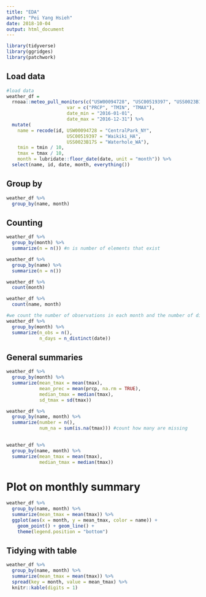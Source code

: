 ```yaml
---
title: "EDA"
author: "Pei Yang Hsieh"
date: 2018-10-04
output: html_document
---
```


```r
library(tidyverse)
library(ggridges)
library(patchwork)
```

## Load data

```r
#load data
weather_df = 
  rnoaa::meteo_pull_monitors(c("USW00094728", "USC00519397", "USS0023B17S"),
                      var = c("PRCP", "TMIN", "TMAX"), 
                      date_min = "2016-01-01",
                      date_max = "2016-12-31") %>%
  mutate(
    name = recode(id, USW00094728 = "CentralPark_NY", 
                      USC00519397 = "Waikiki_HA",
                      USS0023B17S = "Waterhole_WA"),
    tmin = tmin / 10,
    tmax = tmax / 10,
    month = lubridate::floor_date(date, unit = "month")) %>%
  select(name, id, date, month, everything())
```

## Group by

```r
weather_df %>%
  group_by(name, month)
```
## Counting

```r
weather_df %>%
  group_by(month) %>%
  summarize(n = n()) #n is number of elements that exist 

weather_df %>%
  group_by(name) %>%
  summarize(n = n())

weather_df %>%
  count(month)

weather_df %>%
  count(name, month)

#we count the number of observations in each month and the number of distinct values of date in each month.
weather_df %>%
  group_by(month) %>%
  summarize(n_obs = n(),
            n_days = n_distinct(date))
```
## General summaries

```r
weather_df %>%
  group_by(month) %>%
  summarize(mean_tmax = mean(tmax),
            mean_prec = mean(prcp, na.rm = TRUE),
            median_tmax = median(tmax),
            sd_tmax = sd(tmax))

weather_df %>%
  group_by(name, month) %>%
  summarize(number = n(),
            num_na = sum(is.na(tmax))) #count how many are missing
            

weather_df %>%
  group_by(name, month) %>%
  summarize(mean_tmax = mean(tmax),
            median_tmax = median(tmax))
```
# Plot on monthly summary

```r
weather_df %>%
  group_by(name, month) %>%
  summarize(mean_tmax = mean(tmax)) %>%
  ggplot(aes(x = month, y = mean_tmax, color = name)) + 
    geom_point() + geom_line() + 
    theme(legend.position = "bottom")
```

## Tidying with table

```r
weather_df %>%
  group_by(name, month) %>%
  summarize(mean_tmax = mean(tmax)) %>% 
  spread(key = month, value = mean_tmax) %>% 
  knitr::kable(digits = 1)
```


